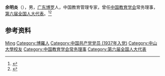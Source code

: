 '''余明炎'''（{{bd|1916年|}}），男，[[广东|广东]][[博罗|博罗]]人，中国教育管理专家，曾任[[中国教育学会|中国教育学会]]常务理事，[[第六届全国人大代表|第六届全国人大代表]]。<ref>{{Cite book|title=中华人民共和国职官志|author=何虎生, 李耀东, 向常福主编|publisher=中国社会出版社|year=2003|isbn=9787800883934|location=北京|pages=}}</ref><ref>{{Cite book|title=中华当代文化名人大辞典|author=张品兴, 殷登祥, 陈有进等主编|publisher=中国广播电视出版社|year=1992|isbn=9787504315137|location=北京|pages=}}</ref>

== 参考资料 ==
{{reflist}}

{{中国人物小作品}}
{{Navboxes
| title  = 余明炎在[[中国教育学会|中国教育学会]]的职务
| list1  =
{{中国教育学会第一届理事会}}
{{中国教育学会第二届理事会}}
{{中国教育学会第三届理事会}}
}}

{{Authority control}}
{{DEFAULTSORT:Yu余}}
[[Category:余姓|Ming]]
[[Category:博羅人|Category:博羅人]]
[[Category:中国共产党党员_(1937年入党)|Category:中国共产党党员 (1937年入党)]]
[[Category:中山大學校友|Category:中山大學校友]]
[[Category:中国教育学会常务理事|Category:中国教育学会常务理事]]
[[Category:第六届全国人大代表|Category:第六届全国人大代表]]